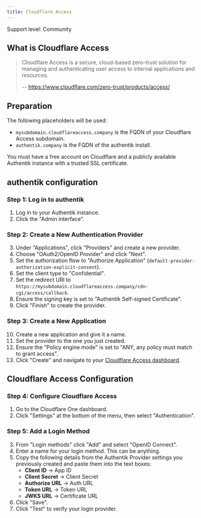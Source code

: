 ```yaml
---
title: Cloudflare Access
---
```


<span class="badge badge--secondary">Support level: Community</span>

## What is Cloudflare Access

> Cloudflare Access is a secure, cloud-based zero-trust solution for managing and authenticating user access to internal applications and resources.
>
> -- https://www.cloudflare.com/zero-trust/products/access/

## Preparation

The following placeholders will be used:

-   `mysubdomain.cloudflareaccess.company` is the FQDN of your Cloudflare Access subdomain.
-   `authentik.company` is the FQDN of the authentik install.

You must have a free account on Cloudflare and a publicly available Authentik instance with a trusted SSL certificate.

## authentik configuration

### Step 1: Log in to authentik

1. Log in to your Authentik instance.
2. Click the "Admin interface".

### Step 2: Create a New Authentication Provider

3. Under "Applications", click "Providers" and create a new provider.
4. Choose "OAuth2/OpenID Provider" and click "Next".
5. Set the authorization flow to "Authorize Application" (`default-provider-authorization-explicit-consent`).
6. Set the client type to "Confidential".
7. Set the redirect URI to `https://mysubdomain.cloudflareaccess.company/cdn-cgi/access/callback`.
8. Ensure the signing key is set to "Authentik Self-signed Certificate".
9. Click "Finish" to create the provider.

### Step 3: Create a New Application

10. Create a new application and give it a name.
11. Set the provider to the one you just created.
12. Ensure the "Policy engine mode" is set to "ANY, any policy must match to grant access".
13. Click "Create" and navigate to your [Cloudflare Access dashboard](https://one.dash.cloudflare.com).

## Cloudflare Access Configuration

### Step 4: Configure Cloudflare Access

1. Go to the Cloudflare One dashboard.
2. Click "Settings" at the bottom of the menu, then select "Authentication".

### Step 5: Add a Login Method

3. From "Login methods" click "Add" and select "OpenID Connect".
4. Enter a name for your login method. This can be anything.
5. Copy the following details from the Authentik Provider settings you previously created and paste them into the text boxes:
    - **Client ID** -> App ID
    - **Client Secret** -> Client Secret
    - **Authorize URL** -> Auth URL
    - **Token URL** -> Token URL
    - **JWKS URL** -> Certificate URL
6. Click "Save".
7. Click "Test" to verify your login provider.
